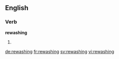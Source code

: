 ==English==

===Verb===
'''rewashing'''

# {{present participle of|rewash}}

[[de:rewashing]]
[[fr:rewashing]]
[[sv:rewashing]]
[[vi:rewashing]]